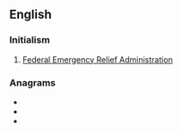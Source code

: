 ==English==

===Initialism===
{{rfc-header|Initialism}}
{{head|en|initialism}}
# {{lb|en|US}} [[w:Federal Emergency Relief Administration|Federal Emergency Relief Administration]]

===Anagrams===
* {{l|en|Afer}}
* {{l|en|fare}}
* {{l|en|fear}}